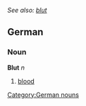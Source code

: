 ''See also: [[blut]]''
==German==
===Noun===
'''Blut''' ''n''
# [[blood]]

[[Category:German nouns]]